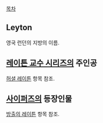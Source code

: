 [[목차]]

== Leyton == 
영국 런던의 지방의 이름.

== [[레이튼 교수 시리즈]]의 주인공 == 
[[허셜 레이튼]] 항목 참조.

== [[사이퍼즈]]의 등장인물 ==
[[방출의 레이튼]] 항목 참조.
